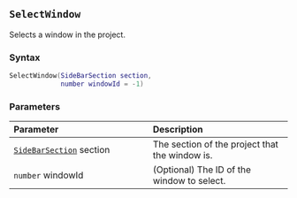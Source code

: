 ::: {.minipage data-latex="{\textwidth}"}
## `SelectWindow` {#batch-selectwindow}

Selects a window in the project.

### Syntax {-}

``` .lua
SelectWindow(SideBarSection section,
             number windowId = -1)
```

### Parameters {-}

**Parameter** | **Description**
| :-- | :-- |
| [`SideBarSection`](#sidebarsection) section | The section of the project that the window is. |
| `number` windowId | (Optional) The ID of the window to select. |
:::
